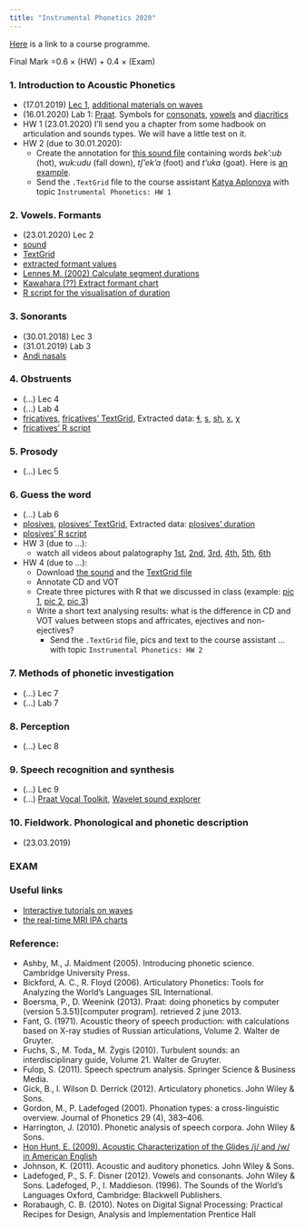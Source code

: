 ```yaml
---
title: "Instrumental Phonetics 2020"
---
```


[Here](https://www.hse.ru/data/2018/01/26/1162932180/program-1719609140-3tWrq6PIZD.pdf) is a link to a course programme.

Final Mark =0.6 $\times$ (HW) + 0.4 $\times$ (Exam)

### 1. Introduction to Acoustic Phonetics

* (17.01.2019)	[Lec 1](https://github.com/agricolamz/2020_HSE_m_Instrumental_phonetics/raw/master/docs/20.01.16_Acoustic_Phonetics_lec_1.pdf), [additional materials on waves](https://pudding.cool/2018/02/waveforms/)
* (16.01.2020)	Lab 1: [Praat](http://www.fon.hum.uva.nl/praat/). Symbols for [consonats](http://www.fon.hum.uva.nl/praat/manual/Phonetic_symbols__consonants_1.png), [vowels](http://www.fon.hum.uva.nl/praat/manual/Phonetic_symbols__vowels_1.png) and [diacritics](http://www.fon.hum.uva.nl/praat/manual/Phonetic_symbols__diacritics.html)
* HW 1 (23.01.2020) I'll send you a chapter from some hadbook on articulation and sounds types. We will have a little test on it.
* HW 2 (due to 30.01.2020): 
    * Create the  annotation for [this sound file](https://github.com/agricolamz/2018_m_Instrumental_Phonetics/blob/master/docs/materials/andi_plosives.wav?raw=true) containing words *bek':ub* (hot), *wuk:udu* (fall down), *tʃ'ek'a* (foot) and *t'uka* (goat). Here is [an example](https://raw.githubusercontent.com/agricolamz/2018_m_Instrumental_Phonetics/master/docs/hw1.png).
    * Send the `.TextGrid` file to the course assistant [Katya Aplonova](mailto:aplooon@gmail.com) with topic `Instrumental Phonetics: HW 1`

### 2. Vowels. Formants

* (23.01.2020)	Lec 2
* [sound](https://goo.gl/IzpUyo)
* [TextGrid](https://goo.gl/4tGthZ)
* [extracted formant values](https://goo.gl/zPm7Od)
* [Lennes M. (2002) Calculate segment durations](http://www.helsinki.fi/%7Elennes/praat-scripts/public/calculate_segment_durations.praat)
* [Kawahara (??) Extract formant chart](https://goo.gl/MUBpPw)
* [R script for the visualisation of duration](https://raw.githubusercontent.com/agricolamz/2018_m_Instrumental_Phonetics/master/docs/materials/plot_duration.R)

### 3. Sonorants

* (30.01.2018)	Lec 3
* (31.01.2019)	Lab 3
* [Andi nasals](https://goo.gl/5D9DNR)

### 4. Obstruents

* (...)	Lec 4
* (...)	Lab 4
* [fricatives](https://goo.gl/hvdviI), [fricatives' TextGrid](https://goo.gl/pza6tx), Extracted data: [ɬ](https://goo.gl/wo3QZN), [s](https://goo.gl/eNZQKa), [sh](https://goo.gl/NgeVSX), [x](https://goo.gl/oDYvbJ), [χ](https://goo.gl/vZQfZG) 
* [fricatives' R script](https://goo.gl/SdGlZr)

### 5. Prosody

* (...) Lec 5

      
### 6. Guess the word 

* (...)	Lab 6
* [plosives](https://goo.gl/PZA8WY), [plosives' TextGrid](https://goo.gl/1ZFtJt), Extracted data: [plosives' duration](https://goo.gl/NExChs)
* [plosives' R script](https://gist.githubusercontent.com/agricolamz/c4c5e6dfd5cfcd8052e5f03db7b12f64/raw/54248887fef342aad90db42f5439456dda5f1d88/CD_VOT.R)
* HW 3 (due to ...): 
    * watch all videos about palatography [1st](https://www.youtube.com/watch?v=wCDuh6dfw6g&index=1&list=PL1741BF0646F7DEEF), [2nd](https://www.youtube.com/watch?v=2XEJVs6XbYA&index=2&list=PL1741BF0646F7DEEF), [3rd](https://www.youtube.com/watch?v=kC1x63lgulM&list=PL1741BF0646F7DEEF&index=3), [4th](https://www.youtube.com/watch?v=llP36cePiMM&list=PL1741BF0646F7DEEF&index=4), [5th](https://www.youtube.com/watch?v=CqN-mh02o5U&list=PL1741BF0646F7DEEF&index=5), [6th](https://www.youtube.com/watch?v=8Sh5hFnIuS4&index=6&list=PL1741BF0646F7DEEF)

* HW 4 (due to ...):
    * Download [the sound](https://github.com/agricolamz/2018_m_Instrumental_Phonetics/blob/master/docs/materials/mehweb_dental_stops_affricates.wav?raw=true) and the [TextGrid file](https://raw.githubusercontent.com/agricolamz/2018_m_Instrumental_Phonetics/master/docs/materials/mehweb_dental_stops_affricates.TextGrid)
    * Annotate CD and VOT
    * Create three pictures with R that we discussed in class (example: [pic 1](https://raw.githubusercontent.com/agricolamz/2018_m_Instrumental_Phonetics/master/docs/hw2_1.jpeg), [pic 2](https://raw.githubusercontent.com/agricolamz/2018_m_Instrumental_Phonetics/master/docs/hw2_2.jpeg), [pic 3](https://raw.githubusercontent.com/agricolamz/2018_m_Instrumental_Phonetics/master/docs/hw2_3.jpeg))
    * Write a short text analysing results: what is the difference in CD and VOT values between stops and affricates, ejectives and non-ejectives?
      * Send the `.TextGrid` file, pics and text to the course assistant ... with topic `Instrumental Phonetics: HW 2`
      
### 7. Methods of phonetic investigation

* (...) Lec 7
* (...) Lab 7

### 8. Perception

* (...) Lec 8

### 9. Speech recognition and synthesis

* (...) Lec 9
* (...) [Praat Vocal Toolkit](http://www.praatvocaltoolkit.com/download-installation.html), [Wavelet sound explorer](http://stevehanov.ca/wavelet/)

### 10. Fieldwork. Phonological and phonetic description

* (23.03.2019)

### EXAM
  
### Useful links

* [Interactive tutorials on waves](https://pudding.cool/2018/02/waveforms/)
* [the real-time MRI IPA charts](http://sail.usc.edu/span/rtmri_ipa/index.html)

### Reference:

* Ashby, M., J. Maidment (2005). Introducing phonetic science. Cambridge University Press.
* Bickford, A. C., R. Floyd (2006). Articulatory Phonetics: Tools for Analyzing the World’s Languages SIL International. 
* Boersma,  P.,  D.  Weenink  (2013). Praat:    doing  phonetics  by  computer  (version 5.3.51)[computer program]. retrieved 2 june 2013.
* Fant, G. (1971). Acoustic theory of speech production:  with calculations based on X-ray studies of Russian articulations, Volume 2.  Walter de Gruyter.
* Fuchs, S., M. Toda„ M. Żygis (2010). Turbulent sounds:  an interdisciplinary guide, Volume 21.  Walter de Gruyter.
* Fulop, S. (2011). Speech spectrum analysis.  Springer Science & Business Media.
* Gick, B., I. Wilson D. Derrick (2012). Articulatory phonetics. John Wiley & Sons.
* Gordon, M., P. Ladefoged (2001).  Phonation types: a cross-linguistic overview. Journal of Phonetics 29 (4), 383–406.
* Harrington, J. (2010). Phonetic analysis of speech corpora. John Wiley & Sons.
* [Hon Hunt, E. (2009). Acoustic Characterization of the Glides /j/ and /w/ in American English](https://dspace.mit.edu/bitstream/handle/1721.1/52797/547382338-MIT.pdf;sequence=2)
* Johnson, K. (2011). Acoustic and auditory phonetics. John Wiley & Sons.
* Ladefoged, P., S. F. Disner (2012). Vowels and consonants. John Wiley & Sons.
Ladefoged, P., I. Maddieson. (1996). The Sounds of the World’s Languages Oxford, Cambridge: Blackwell Publishers.
* Rorabaugh, C. B. (2010). Notes on Digital Signal Processing: Practical Recipes for Design, Analysis and Implementation Prentice Hall